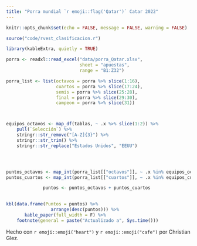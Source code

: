 ```yaml
---
title: "Porra mundial `r emoji::flag('Qatar')` Catar 2022"
---
```


```r

knitr::opts_chunk$set(echo = FALSE, message = FALSE, warning = FALSE)
```

```r


source("code/rvest_clasificacion.r")

library(kableExtra, quietly = TRUE)

porra <- readxl::read_excel("data/porra_Qatar.xlsx",
                            sheet = "apuestas",
                            range = "B1:Z32")

porra_list <- list(octavos = porra %>% slice(1:16),
                   cuartos = porra %>% slice(17:24),
                   semis = porra %>% slice(25:28),
                   final = porra %>% slice(29:30),
                   campeon = porra %>% slice(31))



equipos_octavos <- map_df(tablas, ~ .x %>% slice(1:2)) %>% 
    pull(`Selección`) %>% 
    stringr::str_remove("[A-Z]{3}") %>% 
    stringr::str_trim() %>% 
    stringr::str_replace("Estados Unidos", "EEUU")




puntos_octavos <- map_int(porra_list[["octavos"]], ~ .x %in% equipos_octavos %>% sum)
puntos_cuartos <- map_int(porra_list[["cuartos"]], ~ .x %in% equipos_cuartos %>% sum)*2

              puntos <- puntos_octavos + puntos_cuartos
              

kbl(data.frame(Puntos = puntos) %>% 
                 arrange(desc(puntos))) %>% 
       kable_paper(full_width = F) %>% 
    footnote(general = paste("Actualizado a", Sys.time()))
```

Hecho con `r emoji::emoji("heart")` y `r emoji::emoji("cafe")` por Christian Glez.
